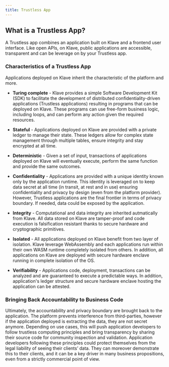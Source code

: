 ```yaml
---
title: Trustless App
---
```


## What is a Trustless App?

A Trustless app combines an application built on Klave and a frontend user interface. Like open APIs, on Klave, public applications are accessible, transparent and can be leverage on by your Trustless app.

### Characteristics of a Trustless App

Applications deployed on Klave inherit the characteristic of the platform and more.

- **Turing complete** - Klave provides a simple Software Development Kit (SDK) to facilitate the development of distributed confidentiality-driven applications (Trustless applications) resulting in programs that can be deployed on Klave. These programs can use free-form business logic, including loops, and can perform any action given the required resources.

- **Stateful** - Applications deployed on Klave are provided with a private ledger to manage their state. These ledgers allow for complex state management through multiple tables, ensure integrity and stay encrypted at all time.

- **Deterministic** - Given a set of input, transactions of applications deployed on Klave will eventually execute, perform the same function and provide the same outcomes.

- **Confidentiality** - Applications are provided with a unique identity known only by the application runtime. This identity is leveraged on to keep data secret at all time (in transit, at rest and in use) ensuring confidentiality and privacy by design (even from the platform provider). However, Trustless applications are the final frontier in terms of privacy boundary. If needed, data could be exposed by the application.

- **Integrity** - Computational and data integrity are inherited autmatically from Klave. All data stored on Klave are tamper-proof and code execution is falsification resistant thanks to secure hardware and cryptographic primitives.

- **Isolated** - All applications deployed on Klave benefit from two layer of isolation. Klave leverage WebAssembly and each applications run within their own WASM runtime completely isolated from others. In addition, all applications on Klave are deployed with secure hardware enclave running in complete isolation of the OS.

- **Verifiability** - Applications code, deployment, transactions can be analyzed and are guaranteed to execute a predictable ways. In addition, application's ledger structure and secure hardware enclave hosting the application can be attested.

### Bringing Back Accountability to Business Code

Ultimately, the accountability and privacy boundary are brought back to the application. The platform prevents interference from third-parties, however if the application deployed is extracting the data, they are not secret anymore. Depending on use cases, this will push application developers to follow trustless computing principles and bring transparency by sharing their source code for community inspection and validation.  Application developers following these principles could protect themselves from the legal liability of seeing their clients’ data. They can moreover demonstrate this to their clients, and it can be a key driver in many business propositions, even from a strictly commercial point of view.
